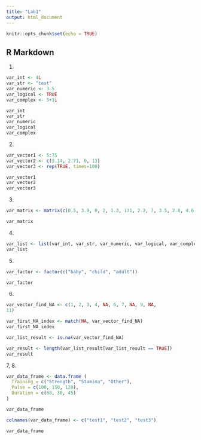 ```yaml
---
title: "Lab1"
output: html_document
---
```


```r
knitr::opts_chunk$set(echo = TRUE)
```

## R Markdown

1.

```r
var_int <- 4L
var_str <- "test"
var_numeric <- 3.5
var_logical <- TRUE
var_complex <- 5+3i

var_int
var_str
var_numeric
var_logical
var_complex
```

2.
```r
var_vector1 <- 5:75
var_vector2 <- c(3.14, 2.71, 0, 13)
var_vector3 <- rep(TRUE, times=100)

var_vector1
var_vector2
var_vector3
```

3.
```r
var_matrix <- matrix(c(0.5, 3.9, 0, 2, 1.3, 131, 2.2, 7, 3.5, 2.8, 4.6, 5.1), nrow = 4, ncol = 3)

var_matrix
```

4.
```r

var_list <- list(var_int, var_str, var_numeric, var_logical, var_complex)
var_list
```

5.
```r

var_factor <- factor(c("baby", "child", "adult"))

var_factor
```

6.
```r
var_vector_find_NA <- c(1, 2, 3, 4, NA, 6, 7, NA, 9, NA,
11)

var_first_NA_index <- match(NA, var_vector_find_NA)
var_first_NA_index

var_list_result <- is.na(var_vector_find_NA)

var_result <- length(var_list_result[var_list_result == TRUE])
var_result
```

7, 8.

```r
var_data_frame <- data.frame (
  Training = c("Strength", "Stamina", "Other"),
  Pulse = c(100, 150, 120),
  Duration = c(60, 30, 45)
)

var_data_frame

colnames(var_data_frame) <- c("test1", "test2", "test3")

var_data_frame
```


